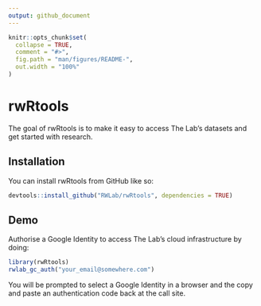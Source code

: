 ```yaml
---
output: github_document
---
```


<!-- README.md is generated from README.Rmd. Please edit that file -->

```r
knitr::opts_chunk$set(
  collapse = TRUE,
  comment = "#>",
  fig.path = "man/figures/README-",
  out.width = "100%"
)
```

# rwRtools

<!-- badges: start -->
<!-- badges: end -->

The goal of rwRtools is to make it easy to access The Lab's datasets and get started with research. 

## Installation

You can install rwRtools from GitHub like so:

``` r
devtools::install_github("RWLab/rwRtools", dependencies = TRUE)
```

## Demo

Authorise a Google Identity to access The Lab's cloud infrastructure by doing:

```r
library(rwRtools)
rwlab_gc_auth("your_email@somewhere.com")
```

You will be prompted to select a Google Identity in a browser and the copy and paste an authentication code back at the call site.
